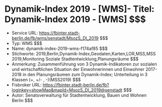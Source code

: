 # Dynamik-Index 2019 - [WMS]- Titel: Dynamik-Index 2019 - [WMS] $$$
- Service URL: https://fbinter.stadt-berlin.de/fb/wms/senstadt/MsozS_DI_2019 $$$
- Typ: WMS $$$
- Name: dynamik-index-2019-wms-f174af85 $$$
- Stichworte: 2019,Berlin,Dynamik-Index,Geodaten,Karten,LOR,MSS,MSS 2019,Monitoring Soziale Stadtentwicklung,Planungsräume $$$
- Anmerkung: Zusammenführung von 3 Dynamik-Indikatoren zur sozialen und wirtschaftlichen Situation der Einwohnerinnen und Einwohner 2017-2018 in den Planungsräumen zum Dynamik-Index; Unterteilung in 3 Klassen (+, +/- , -)(MSS2019) $$$
- Fisbroker URL: https://fbinter.stadt-berlin.de/fb?loginkey=showMap&mapId=MsozS_DI_2019@senstadt $$$
- Autor: Senatsverwaltung für Stadtentwicklung, Bauen und Wohnen Berlin $$$
